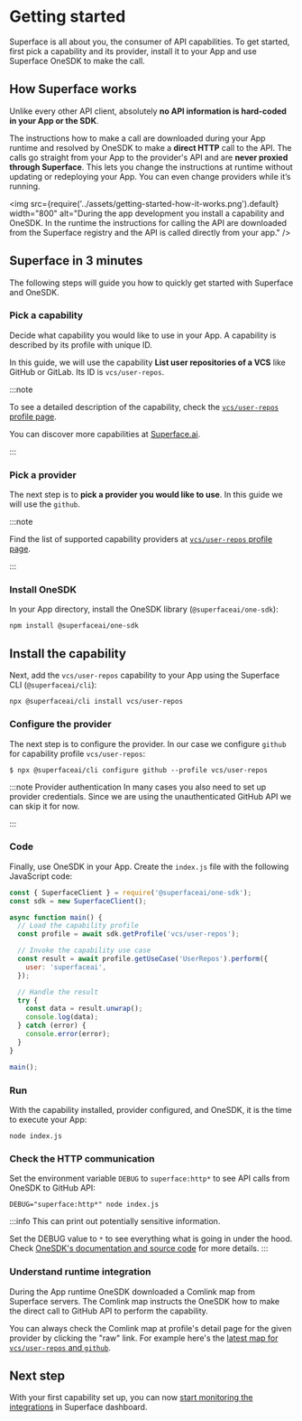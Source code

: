 # Getting started

Superface is all about you, the consumer of API capabilities. To get started, first pick a capability and its provider, install it to your App and use Superface OneSDK to make the call.

## How Superface works

Unlike every other API client, absolutely **no API information is hard-coded in your App or the SDK**.

The instructions how to make a call are downloaded during your App runtime and resolved by OneSDK to make a **direct HTTP** call to the API. The calls go straight from your App to the provider's API and are **never proxied through Superface**. This lets you change the instructions at runtime without updating or redeploying your App. You can even change providers while it’s running.

<img
  src={require('../assets/getting-started-how-it-works.png').default}
  width="800"
  alt="During the app development you install a capability and OneSDK. In the runtime the instructions for calling the API are downloaded from the Superface registry and the API is called directly from your app."
/>

## Superface in 3 minutes

The following steps will guide you how to quickly get started with Superface and OneSDK.

<div class="count-steps-h3">

### Pick a capability

Decide what capability you would like to use in your App. A capability is described by its profile with unique ID.

In this guide, we will use the capability **List user repositories of a VCS** like GitHub or GitLab. Its ID is `vcs/user-repos`.

:::note

To see a detailed description of the capability, check the [`vcs/user-repos` profile page](https://superface.ai/vcs/user-repos).

You can discover more capabilities at [Superface.ai](https://superface.ai/catalog).

:::

### Pick a provider

The next step is to **pick a provider you would like to use**. In this guide we will use the `github`.

:::note

Find the list of supported capability providers at [`vcs/user-repos` profile page](https://superface.ai/vcs/user-repos).

:::

### Install OneSDK

In your App directory, install the OneSDK library (`@superfaceai/one-sdk`):

```shell
npm install @superfaceai/one-sdk
```

## Install the capability

Next, add the `vcs/user-repos` capability to your App using the Superface CLI (`@superfaceai/cli`):

```shell
npx @superfaceai/cli install vcs/user-repos
```

### Configure the provider

The next step is to configure the provider. In our case we configure `github` for capability profile `vcs/user-repos`:

```shell
$ npx @superfaceai/cli configure github --profile vcs/user-repos
```

:::note Provider authentication
In many cases you also need to set up provider credentials. Since we
are using the unauthenticated GitHub API we can skip it for now.

<!-- TODO:
To learn how to authenticate providers check the provider authentication.
-->

:::

### Code

Finally, use OneSDK in your App. Create the `index.js` file with the following JavaScript code:

```js title="index.js"
const { SuperfaceClient } = require('@superfaceai/one-sdk');
const sdk = new SuperfaceClient();

async function main() {
  // Load the capability profile
  const profile = await sdk.getProfile('vcs/user-repos');

  // Invoke the capability use case
  const result = await profile.getUseCase('UserRepos').perform({
    user: 'superfaceai',
  });

  // Handle the result
  try {
    const data = result.unwrap();
    console.log(data);
  } catch (error) {
    console.error(error);
  }
}

main();
```

### Run

With the capability installed, provider configured, and OneSDK, it is the time to execute your App:

```shell
node index.js
```

### Check the HTTP communication

Set the environment variable `DEBUG` to `superface:http*` to see API calls from OneSDK to GitHub API:

```shell
DEBUG="superface:http*" node index.js
```

:::info
This can print out potentially sensitive information.

Set the DEBUG value to `*` to see everything what is going in under the hood. Check [OneSDK's documentation and source code](https://github.com/superfaceai/one-sdk-js) for more details.
:::

### Understand runtime integration

During the App runtime OneSDK downloaded a Comlink map from Superface servers. The Comlink map instructs the OneSDK how to make the direct call to GitHub API to perform the capability.

You can always check the Comlink map at profile's detail page for the given provider by clicking the "raw" link. For example here's the [latest map for `vcs/user-repos` and `github`](https://superface.ai/raw/vcs/user-repos.github@1.0.suma).

</div>

## Next step

With your first capability set up, you can now [start monitoring the integrations](./integrations-monitoring.mdx) in Superface dashboard.

